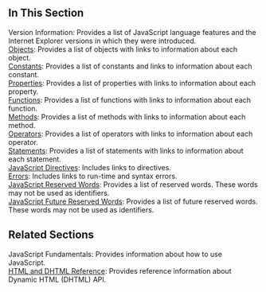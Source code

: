 {{Page_Title}}
{{Flags}}
{{Summary_Section|These sections explain the elements that make up the JavaScript language.

JavaScript code in Internet Explorer can interact with HTML, CSS and the Document Object Model (DOM), which represents HTML and browser objects.

* For information about HTML, see [http://go.microsoft.com/fwlink/p/?LinkId=251007 HTML/XHTML Reference].
* For information about CSS, see [http://go.microsoft.com/fwlink/p/?LinkId=251008 Cascading Style Sheets].
* For information about the DOM, see [http://go.microsoft.com/fwlink/p/?LinkId=251009 Document Object Model (DOM)].
JavaScript code can be used in browser applications as well as Windows Store apps. Windows Store apps are supported in Windows 8 and Visual Studio 2012.

* For information about JavaScript in Windows Store apps, see [http://go.microsoft.com/fwlink/p/?LinkId=250937 JavaScript roadmap].
* For information about HTML and CSS in Windows Store apps, see [http://go.microsoft.com/fwlink/p/?LinkId=250939 HTML/CSS for Windows Store apps].
* For information about Windows Store APIs, see [http://go.microsoft.com/fwlink/p/?LinkID=250938 API reference for Windows Runtime and Windows Library for JavaScript].
The JavaScript editor in Visual Studio 2012 provides IntelliSense support. For more information, see JavaScript IntelliSense.
}}
==In This Section==
; Version Information: Provides a list of JavaScript language features and the Internet Explorer versions in which they were introduced.
; [[javascript/objects|Objects]]: Provides a list of objects with links to information about each object.
; [[javascript/constants|Constants]]: Provides a list of constants and links to information about each constant.
; [[javascript/properties|Properties]]: Provides a list of properties with links to information about each property.
; [[javascript/functions|Functions]]: Provides a list of functions with links to information about each function.
; [[javascript/methods|Methods]]: Provides a list of methods with links to information about each method.
; [[javascript/operators|Operators]]: Provides a list of operators with links to information about each operator.
; [[javascript/statements|Statements]]: Provides a list of statements with links to information about each statement.
; [[javascript/directives|JavaScript Directives]]: Includes links to directives.
; [[javascript/errors|Errors]]: Includes links to run-time and syntax errors.
; [[javascript/reserved words|JavaScript Reserved Words]]: Provides a list of reserved words. These words may not be used as identifiers.
; [[javascript/future reserved words|JavaScript Future Reserved Words]]: Provides a list of future reserved words. These words may not be used as identifiers.
==Related Sections==
; JavaScript Fundamentals: Provides information about how to use JavaScript.
; [http://go.microsoft.com/fwlink/?LinkId=148095 HTML and DHTML Reference]: Provides reference information about Dynamic HTML (DHTML) API.
{{Topics | JS Basic}}

{{External_Attribution
|Is_CC-BY-SA=No
|Sources=MSDN
|MDN_link=
|MSDN_link=http://msdn.microsoft.com/en-us/library/ie/yek4tbz0%28v=vs.94%29.aspx Windows Internet Explorer JavaScript reference
|HTML5Rocks_link=
}}
